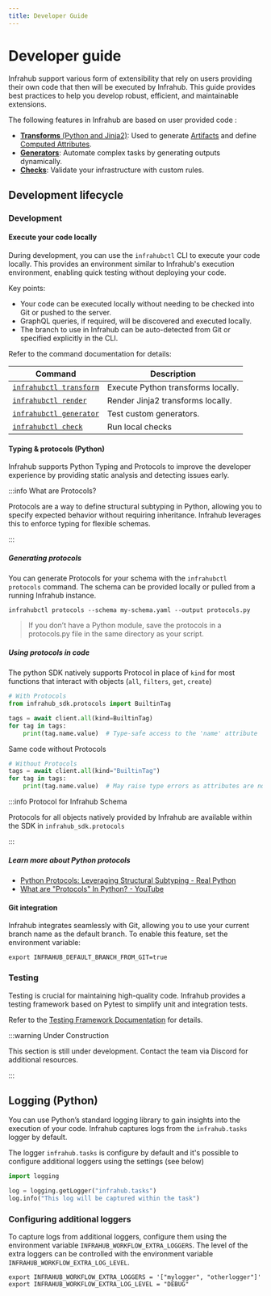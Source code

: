 ```yaml
---
title: Developer Guide
---
```


# Developer guide

Infrahub support various form of extensibility that rely on users providing their own code that then will be executed by Infrahub.
This guide provides best practices to help you develop robust, efficient, and maintainable extensions.

The following features in Infrahub are based on user provided code :

- [**Transforms** (Python and Jinja2)](./transformation.mdx): Used to generate [Artifacts](./artifact.mdx) and define [Computed Attributes](./computed-attributes.mdx).
- [**Generators**](./generator.mdx): Automate complex tasks by generating outputs dynamically.
- [**Checks**](./check.mdx): Validate your infrastructure with custom rules.

## Development lifecycle

### Development

#### Execute your code locally

During development, you can use the `infrahubctl` CLI to execute your code locally. This provides an environment similar to Infrahub's execution environment, enabling quick testing without deploying your code.

Key points:

- Your code can be executed locally without needing to be checked into Git or pushed to the server.
- GraphQL queries, if required, will be discovered and executed locally.
- The branch to use in Infrahub can be auto-detected from Git or specified explicitly in the CLI.

Refer to the command documentation for details:

| Command                        | Description                                                  |
|--------------------------------|--------------------------------------------------------------|
| [`infrahubctl transform`]($(base_url)infrahubctl/infrahubctl-transform) | Execute Python transforms locally.                          |
| [`infrahubctl render`]($(base_url)infrahubctl/infrahubctl-render)       | Render Jinja2 transforms locally.                           |
| [`infrahubctl generator`]($(base_url)infrahubctl/infrahubctl-generator) | Test custom generators.                                     |
| [`infrahubctl check`]($(base_url)infrahubctl/infrahubctl-check)         | Run local checks                                            |

#### Typing & protocols (Python)

Infrahub supports Python Typing and Protocols to improve the developer experience by providing static analysis and detecting issues early.

:::info What are Protocols?

Protocols are a way to define structural subtyping in Python, allowing you to specify expected behavior without requiring inheritance. Infrahub leverages this to enforce typing for flexible schemas.

:::

##### Generating protocols

You can generate Protocols for your schema with the `infrahubctl protocols` command. The schema can be provided locally or pulled from a running Infrahub instance.

```shell
infrahubctl protocols --schema my-schema.yaml --output protocols.py
```

> If you don’t have a Python module, save the protocols in a protocols.py file in the same directory as your script.

##### Using protocols in code

The python SDK natively supports Protocol in place of `kind` for most functions that interact with objects (`all`, `filters`, `get`, `create`)

```python
# With Protocols
from infrahub_sdk.protocols import BuiltinTag

tags = await client.all(kind=BuiltinTag)
for tag in tags:
    print(tag.name.value)  # Type-safe access to the 'name' attribute
```

Same code without Protocols

```python
# Without Protocols
tags = await client.all(kind="BuiltinTag")
for tag in tags:
    print(tag.name.value)  # May raise type errors as attributes are not checked
```

:::info Protocol for Infrahub Schema

Protocols for all objects natively provided by Infrahub are available within the SDK in `infrahub_sdk.protocols`

:::

##### Learn more about Python protocols

- [Python Protocols: Leveraging Structural Subtyping - Real Python](https://realpython.com/python-protocol/)
- [What are "Protocols" In Python? - YouTube](https://www.youtube.com/watch?v=2jN11lyKvfA)

#### Git integration

Infrahub integrates seamlessly with Git, allowing you to use your current branch name as the default branch. To enable this feature, set the environment variable:

```shell
export INFRAHUB_DEFAULT_BRANCH_FROM_GIT=true
```

### Testing

Testing is crucial for maintaining high-quality code. Infrahub provides a testing framework based on Pytest to simplify unit and integration tests.

Refer to the [Testing Framework Documentation](./resources-testing-framework.mdx) for details.

:::warning Under Construction

This section is still under development. Contact the team via Discord for additional resources.

:::

## Logging (Python)

You can use Python’s standard logging library to gain insights into the execution of your code. Infrahub captures logs from the `infrahub.tasks` logger by default.

The logger `infrahub.tasks` is configure by default and it's possible to configure additional loggers using the settings (see below)

```python
import logging

log = logging.getLogger("infrahub.tasks")
log.info("This log will be captured within the task")
```

### Configuring additional loggers

To capture logs from additional loggers, configure them using the environment variable `INFRAHUB_WORKFLOW_EXTRA_LOGGERS`.
The level of the extra loggers can be controlled with the environment variable `INFRAHUB_WORKFLOW_EXTRA_LOG_LEVEL`.

```shell
export INFRAHUB_WORKFLOW_EXTRA_LOGGERS = '["mylogger", "otherlogger"]'
export INFRAHUB_WORKFLOW_EXTRA_LOG_LEVEL = "DEBUG"
```